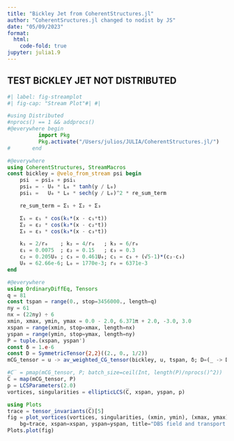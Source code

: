 ```yaml
---
title: "Bickley Jet from CoherentStructures.jl"
author: "CoherentSructures.jl changed to nodist by JS"
date: "05/09/2023"
format:
  html:
    code-fold: true
jupyter: julia1.9
---
```

## TEST BiCKLEY JET NOT DISTRIBUTED

```julia
#| label: fig-streamplot
#| fig-cap: "Stream Plot"#| #| 

#using Distributed
#nprocs() == 1 && addprocs()
#@everywhere begin
          import Pkg
          Pkg.activate("/Users/julios/JULIA/CoherentStructures.jl/")
#       end

#@everywhere 
using CoherentStructures, StreamMacros
const bickley = @velo_from_stream psi begin
    psi  = psi₀ + psi₁
    psi₀ = - U₀ * L₀ * tanh(y / L₀)
    psi₁ =   U₀ * L₀ * sech(y / L₀)^2 * re_sum_term

    re_sum_term = Σ₁ + Σ₂ + Σ₃

    Σ₁ = ε₁ * cos(k₁*(x - c₁*t))
    Σ₂ = ε₂ * cos(k₂*(x - c₂*t))
    Σ₃ = ε₃ * cos(k₃*(x - c₃*t))

    k₁ = 2/r₀    ; k₂ = 4/r₀   ; k₃ = 6/r₀
    ε₁ = 0.0075  ; ε₂ = 0.15   ; ε₃ = 0.3
    c₂ = 0.205U₀ ; c₃ = 0.461U₀; c₁ = c₃ + (√5-1)*(c₂-c₃)
    U₀ = 62.66e-6; L₀ = 1770e-3; r₀ = 6371e-3
end

#@everywhere 
using OrdinaryDiffEq, Tensors
q = 81
const tspan = range(0., stop=3456000., length=q)
ny = 61
nx = (22ny) ÷ 6
xmin, xmax, ymin, ymax = 0.0 - 2.0, 6.371π + 2.0, -3.0, 3.0
xspan = range(xmin, stop=xmax, length=nx)
yspan = range(ymin, stop=ymax, length=ny)
P = tuple.(xspan, yspan')
const δ = 1.e-6
const D = SymmetricTensor{2,2}((2., 0., 1/2))
mCG_tensor = u -> av_weighted_CG_tensor(bickley, u, tspan, δ; D=(_ -> D), tolerance=1e-6, solver=Tsit5())

#C̅ = pmap(mCG_tensor, P; batch_size=ceil(Int, length(P)/nprocs()^2))
C̅ = map(mCG_tensor, P)
p = LCSParameters(2.0)
vortices, singularities = ellipticLCS(C̅, xspan, yspan, p)

using Plots
trace = tensor_invariants(C̅)[5]
fig = plot_vortices(vortices, singularities, (xmin, ymin), (xmax, ymax);
    bg=trace, xspan=xspan, yspan=yspan, title="DBS field and transport barriers", showlabel=false)
Plots.plot(fig)

```
